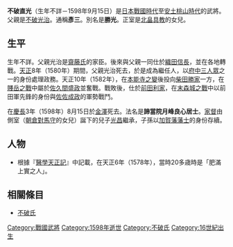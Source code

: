 {{japanese|japanese=不破 直光|kana=ふわ なおみつ|romaji=Fuwa Naomitsu}}
'''不破直光'''（生年不詳－1598年9月15日）是[[日本戰國時代|日本戰國時代]]至[[安土桃山時代|安土桃山時代]]的武將。父親是[[不破光治|不破光治]]。通稱'''彥三'''。別名是'''勝光'''。正室是[[北畠具教|北畠具教]]的女兒。

== 生平 ==
生年不詳。父親光治是[[齋藤氏|齋藤氏]]的家臣。後來與父親一同仕於[[織田信長|織田信長]]，並在各地轉戰。[[天正_(日本)|天正]]8年（1580年）期間，父親光治死去，於是成為繼任人，以[[府中三人眾|府中三人眾]]之一的身份處理政務。天正10年（1582年），在[[本能寺之變|本能寺之變]]後投向[[柴田勝家|柴田勝家]]一方，在[[賤岳之戰|賤岳之戰]]中屬於[[佐久間盛政|佐久間盛政]]並奮戰。戰敗後，仕於[[前田利家|前田利家]]，在[[末森城之戰|末森城之戰]]中以前田軍先鋒的身份與[[佐佐成政|佐佐成政]]的軍勢戰鬥。

在[[慶長|慶長]]3年（1598年）8月15日於[[金澤市|金澤]]死去。法名是'''諦當院月峰良心居士'''。[[家督|家督]]由側室（[[朝倉對馬守|朝倉對馬守]]的女兒）誕下的兒子[[不破光昌|光昌]]繼承，子孫以[[加賀藩|加賀藩]][[藩士|藩士]]的身份存續。

== 人物 ==
*根據『[[醫學天正記|醫學天正記]]』中記載，在天正6年（1578年），當時20多歳時是「肥滿上實之人」。

== 相關條目 ==
*[[不破氏|不破氏]]

{{samurai-stub}}
[[Category:戰國武將|Category:戰國武將]]
[[Category:1598年逝世|Category:1598年逝世]]
[[Category:不破氏|Category:不破氏]]
[[Category:16世紀出生|Category:16世紀出生]]
